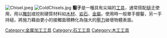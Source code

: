 {{expand|time=2013-10-01T09:54:03+00:00}}
[[Image:Chisel.jpeg|thumb]]
[[Image:ColdChisels.jpg|thumb]]	
'''鑿子'''是一種具有尖端的[[工具|工具]]，通常搭配[[槌子|槌子]]使用，用以[[雕刻|雕刻]]或挖削硬質材料如[[木材|木材]]、[[岩石|岩石]]、[[金屬|金屬]]。使用時一般單手握鑿，另一手持槌，將施力藉由更小的接觸面積轉化為強大的[[壓力|壓力]]破壞物體表面。

{{木工小作品}}
{{木工}}
{{金屬加工|toolopen}}

[[Category:金属加工工具|Category:金属加工工具]]
[[Category:石工工具|Category:石工工具]]
[[Category:木工工具|Category:木工工具]]